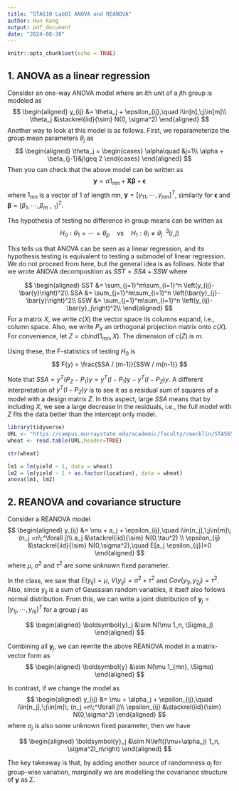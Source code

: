 ```yaml
---
title: "STA610 Lab01 ANOVA and REANOVA"
author: Hun Kang
output: pdf_document
date: "2024-08-30"
---
```


```r
knitr::opts_chunk$set(echo = TRUE)
```


## 1. ANOVA as a linear regression
Consider an one-way ANOVA model where an $i$th unit of a $j$th group is modeled as
$$
\begin{aligned}
y_{ij} &= \theta_j + \epsilon_{ij},\quad i\in[n],\;j\in[m]\\
\theta_j &\stackrel{iid}{\sim} N(0, \sigma^2)
\end{aligned}
$$
Another way to look at this model is as follows. First, we reparameterize the group mean parameters $\theta_j$ as
$$
\begin{aligned}
\theta_j = 
\begin{cases}
\alpha\quad &j=1\\
\alpha + \beta_{j-1}&j\geq 2
\end{cases}
\end{aligned}
$$
Then you can check that the above model can be written as 
$$
\boldsymbol{y} = \alpha 1_{mn} + \boldsymbol{X}\boldsymbol\beta + \boldsymbol{\epsilon}
$$
where $1_{mn}$ is a vector of $1$ of length $mn$, $\boldsymbol{y} = [y_{11}, \cdots, y_{nm}]^T$, similarly for $\boldsymbol{\epsilon}$ and $\boldsymbol\beta = [\beta_1, \cdots,\beta_{m-1}]^T$.


\begin{quote}
    \textbf{Q: Write down the form of a design matrix $\boldsymbol{X}$.} 
\end{quote}

The hypothesis of testing no difference in group means can be written as
$$
H_0: \theta_1=\cdots=\theta_p \quad \text{vs} \quad H_1:\theta_{i}\neq\theta_j \;\;^\exists(i,j)
$$
\begin{quote}
    \textbf{Q: Re-express the above $H_0$ using $\beta$.} 
\end{quote}

This tells us that ANOVA can be seen as a linear regression, and its hypothesis testing is equivalent to testing a submodel of linear regression. We do not proceed from here, but the general idea is as follows. Note that we wrote ANOVA decomposition as $SST = SSA + SSW$ where

$$
\begin{aligned}
SST &= \sum_{j=1}^m\sum_{i=1}^n \left(y_{ij}-\bar{y}\right)^2\\
SSA &= \sum_{j=1}^m\sum_{i=1}^n \left(\bar{y}_{j}-\bar{y}\right)^2\\
SSW &= \sum_{j=1}^m\sum_{i=1}^n \left(y_{ij}-\bar{y}_j\right)^2\\
\end{aligned}
$$
For a matrix $X$, we write $c(X)$ the vector space its columns expand, i.e., column space. Also, we write $P_{X}$ an orthogonal projection matrix onto $c(X)$. For convenience, let $Z=cbind(1_{mn}, X)$. The dimension of $c(Z)$ is $m$.

\begin{enumerate}
  \item One can see that $SST = \|(I - P_{1})y\|^2 = y^T(I - P_{1})y$, $SSA = y^T(P_{Z} - P_{1})y$ and $SSE = y^T(I - P_{Z})y$.
  \item $(I - P_{1})y$ is a vector $y$ projected onto the column space orthogonal to $c(1_{mn})$, whose dimension is $mn-1$. 
  \item $(I - P_{Z})y$ is a vector $y$ projected onto the column space orthogonal to $c(Z)$, whose dimension is $mn-m = m(n-1)$.
  \item $(P_{Z} - P_{1})y$ is a vector $y$ projected onto the subspace of $c(Z)$ that are orthogonal to $c(1_{mn})$, whose dimension is $m-1$
\end{enumerate}

Using these, the F-statistics of testing $H_0$ is 
$$
F(y) = \frac{SSA / (m-1)}{SSW / m(n-1)}
$$

Note that $SSA = y^T(P_{Z} - P_{1})y = y^T(I - P_{1})y - y^T(I - P_{Z})y$. A different interpretation of $y^T(I - P_{Z})y$ is to see it as a residual sum of squares of a model with a design matrix $Z$. In this aspect, large $SSA$ means that by including $X$, we see a large decrease in the residuals, i.e., the full model with $Z$ fits the data better than the intercept only model.


```r
library(tidyverse)
URL <- "https://campus.murraystate.edu/academic/faculty/cmecklin/STA565/wheat.txt"
wheat <- read.table(URL,header=TRUE)
```
```r
str(wheat)
```
```r
lm1 = lm(yield ~ 1, data = wheat)
lm2 = lm(yield ~ 1 + as.factor(location), data = wheat)
anova(lm1, lm2)
```

\begin{quote}
    \textbf{Q: Perfom f-test of treatment effect as learned in the class and check that the test statistics is the same.} 
\end{quote}

\newpage
## 2. REANOVA and covariance structure
Consider a REANOVA model
$$
\begin{aligned}
y_{ij} &= \mu + a_j + \epsilon_{ij},\quad i\in[n_j],\;j\in[m]\; (n_j =n\;^\forall j)\\
a_j &\stackrel{iid}{\sim} N(0,\tau^2) \\
\epsilon_{ij} &\stackrel{iid}{\sim} N(0,\sigma^2),\quad E[a_j \epsilon_{ij}]=0
\end{aligned}
$$
where $\mu$, $\sigma^2$ and $\tau^2$ are some unknown fixed parameter.

In the class, we saw that $E(y_{ij})=\mu$, $V(y_{ij}) = \sigma^2+\tau^2$ and $Cov(y_{1j},y_{2j})=\tau^2$. Also, since $y_{ij}$ is a sum of Gausssian random variables, it itself also follows normal distribution. From this, we can write a joint distribution of $\boldsymbol{y}_j=[y_{1j}, \cdots, y_{nj}]^T$ for a group $j$ as

$$
\begin{aligned}
\boldsymbol{y}_j &\sim N(\mu 1_n, \Sigma_j)
\end{aligned}
$$

\begin{quote}
    \textbf{Q: Write down the covariance matrix $\Sigma_j$ as follows:}
$$
(\Sigma_j)_{kl}=
\begin{cases}
?\quad(k=l)\\
?\quad(k\neq l)
\end{cases}
$$
\end{quote}

Combining all $\boldsymbol{y}_j$, we can rewrite the above REANOVA model in a matrix-vector form as 
$$
\begin{aligned}
\boldsymbol{y} &\sim N(\mu 1_{mn}, \Sigma)
\end{aligned}
$$

\begin{quote}
    \textbf{Q: What is $Cov(y_{i1},y_{i2})$? Using this, how can we write $\Sigma$?}
\end{quote}

In contrast, if we change the model as 
$$
\begin{aligned}
y_{ij} &= \mu + \alpha_j + \epsilon_{ij},\quad i\in[n_j],\;j\in[m]\; (n_j =n\;^\forall j)\\
\epsilon_{ij} &\stackrel{iid}{\sim} N(0,\sigma^2)
\end{aligned}
$$
where $\alpha_j$ is also some unknown fixed parameter, then we have

$$
\begin{aligned}
\boldsymbol{y}_j &\sim N\left((\mu+\alpha_j) 1_n, \sigma^2I_n\right)
\end{aligned}
$$

\begin{quote}
    \textbf{Q: Write down the joint model for $\boldsymbol{y}$}
\end{quote}

The key takeaway is that, by adding another source of randomness $a_j$ for group-wise variation, marginally we are modelling the covariance structure of $\boldsymbol{y}$ as $\Sigma$.
